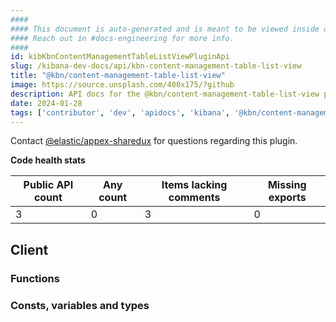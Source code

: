 ```yaml
---
####
#### This document is auto-generated and is meant to be viewed inside our experimental, new docs system.
#### Reach out in #docs-engineering for more info.
####
id: kibKbnContentManagementTableListViewPluginApi
slug: /kibana-dev-docs/api/kbn-content-management-table-list-view
title: "@kbn/content-management-table-list-view"
image: https://source.unsplash.com/400x175/?github
description: API docs for the @kbn/content-management-table-list-view plugin
date: 2024-01-28
tags: ['contributor', 'dev', 'apidocs', 'kibana', '@kbn/content-management-table-list-view']
---
```




Contact [@elastic/appex-sharedux](https://github.com/orgs/elastic/teams/appex-sharedux) for questions regarding this plugin.

**Code health stats**

| Public API count  | Any count | Items lacking comments | Missing exports |
|-------------------|-----------|------------------------|-----------------|
| 3 | 0 | 3 | 0 |

## Client

### Functions
<DocDefinitionList data={kbnContentManagementTableListViewObj.client.functions}/>

### Consts, variables and types
<DocDefinitionList data={kbnContentManagementTableListViewObj.client.misc}/>

